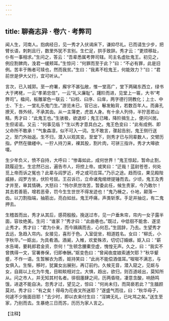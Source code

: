 ```yaml
---
---
---
```

title: 聊斋志异 · 卷六 · 考弊司
---

闻人生，河南人。抱病经日，见一秀才入伏谒床下，谦抑尽礼。已而请生少步，把臂长语，刺刺且行，数里外犹不言别。生伫足，拱手致辞。秀才云：“更烦移趾，仆有一事相求。”生问之，答云：“吾辈悉属考弊司辖。司主名虚肚鬼王。初见之，例应割髀肉，浼君一缓颊耳。”生惊问：“何罪而至于此？”曰：“不必有罪，此是旧例。苦丰于贿者可赎也，然而我贫。”生曰：“我素不稔鬼王，何能效力？”曰：“君前世是伊大父行，宜可听从。”

言次，已入城郭。至一府署，廨宇不甚弘敞，惟一堂高广，堂下两碣东西立，绿书大于拷栳，一云“孝弟忠信”，一云“礼义廉耻”。躇阶而进，见堂上一匾，大书“考弊司”。楹间，板雕翠色一联云：“曰校、曰序、曰庠，两字德行阴教化；上士、中士、下士，一堂礼乐鬼门生。”游览未已，官已出，鬈发鲐背，若数百年人。而鼻孔撩天，唇外倾，不承其齿。从一主簿吏，虎首人身。有十余人列侍，半狞恶若山精。秀才曰：“此鬼王也。”生骇极，欲退却；鬼王已睹，降阶揖生上，便问兴居。生但诺诺。又云：“何事见临？”生以秀才意具白之。鬼王色变曰：“此有成例、即父命所不敢承！”气象森凛，似不可入一词。生不敢言，骤起告别，鬼王侧行送之，至门外始返。生不归，潜入以观其变。至堂下，则秀才已与同辈数人，交臂历指，俨然在徽纆中。一狞人持刀来，裸其股，割片肉，可骈三指许。秀才大嗥欲嗄。

生少年负义，愤不自持，大呼曰：“惨毒如此，成何世界！”鬼王惊起，暂命止割，跷履迎生。生忿然已出，遍告市人，将控上帝。或笑曰：“迂哉！蓝尉苍苍，何处觅上帝而诉之冤也？此辈与阎罗近，呼之或可应耳。”乃示之途。趋而往，果见殿陛威赫，阎罗方坐，伏阶号屈。王召诉已，立命诸鬼绾绁提锤而去。少顷，鬼王及秀才并至，审其情确，大怒曰：“怜尔夙世攻苦，暂委此任，候生贵家，今乃敢尔！其去若善筋，增若恶骨，罚今生生世世不得发迹也！”鬼乃棰之，仆地，颠落一齿。以刀割指端，抽筋出，亮白如丝。鬼王呼痛，声类斩豕。手足并抽讫，有二鬼押去。

生稽首而出，秀才从其后，感荷殷殷。挽送过市，见一户垂朱帘，帘内一女子露半面，容妆绝美。生问：“谁家？”秀才曰：“此曲巷也。”既过，中低徊不能舍、遂坚止秀才。秀才曰：“君为仆来，而今踽踽而去，心何忍。”生固辞，乃去。生望秀才去远，急趋入帘内。女接见，喜形于色。入室促坐，相道姓名。女曰：“柳氏，小字秋华。”一妪出，为具肴酒。酒阑，入帷，欢爱殊浓，切切订婚嫁。妪入曰：“薪水告竭，要耗郎君金资，奈何！”生顿念腰橐空虚，愧惶无声。久之，曰：“我实不曾携得一文，官署券保，归即奉酬。”妪变色曰：“曾闻夜度娘索逋欠耶？”秋华颦蹙，不作一语。生暂解衣为质，妪持笑曰：“此尚不能偿酒值耳。”呶呶不满志，与女俱入。生惭，移时，犹冀女出展别，再订前约。久候无音，潜入窥之，见妪与女，自肩以上化为牛鬼，目睒睒相对立。大惧，趋出，欲归，则百道岐出，莫知所从。问之市人，并无知其村名者。徘徊廛肆之间，历两昏晓，凄意含酸，响肠鸣饿，进退不能自决。忽秀才过，望见之，惊曰：“何尚未归，而简亵若此？”生腼颜莫对。秀才曰：“有之矣！得毋为花夜叉所迷耶？”遂盛气而往，曰：“秋华母子，何遽不少施面目耶！”去少时，即以衣来付生曰：“淫婢无礼，已叱骂之矣。”送生至家，乃别而去。生暴绝三日而苏，历历为家人言之。

【注释】


